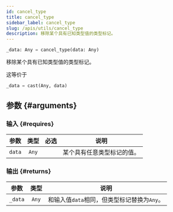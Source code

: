 ```yaml
---
id: cancel_type
title: cancel_type
sidebar_label: cancel_type
slug: /apis/utils/cancel_type
description: 移除某个具有已知类型值的类型标记。
---
```




<APITopBar type="func" isPrivate={true} source="utils.cancel_type" />

```python
_data: Any = cancel_type(data: Any)
```

移除某个具有已知类型值的类型标记。

这等价于

```python
_data = cast(Any, data)
```

## 参数 {#arguments}

### 输入 {#requires}

|  参数  | 类型  |               必选                | <center>说明</center>      |
| :----: | :---: | :-------------------------------: | :------------------------- |
| `data` | `Any` | <InlineIcon icon={vsiCheckIcon}/> | 某个具有任意类型标记的值。 |

### 输出 {#returns}

|  参数   | 类型  | <center>说明</center>                       |
| :-----: | :---: | :------------------------------------------ |
| `_data` | `Any` | 和输入值`data`相同，但类型标记替换为`Any`。 |
